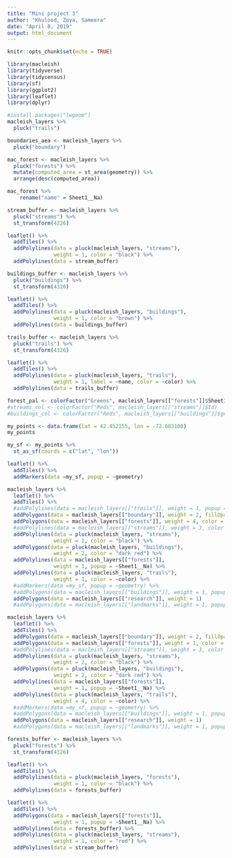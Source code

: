 ```yaml
---
title: "Mini project 3"
author: "Khulood, Zoya, Sameera"
date: "April 8, 2019"
output: html_document
---
```


```r
knitr::opts_chunk$set(echo = TRUE)
```


```r
library(macleish)
library(tidyverse)
library(tidycensus)
library(sf)
library(ggplot2)
library(leaflet)
library(dplyr)
```

```r
#install.packages("lwgeom")
macleish_layers %>% 
  pluck("trails")
```

```r
boundaries_aea <- macleish_layers %>% 
  pluck("boundary")

mac_forest <- macleish_layers %>% 
  pluck("forests") %>% 
  mutate(computed_area = st_area(geometry)) %>% 
  arrange(desc(computed_area))

```

```r
mac_forest %>% 
    rename("name" = Sheet1__Na)
```


```r
stream_buffer <- macleish_layers %>% 
  pluck("streams") %>%
  st_transform(4326)

leaflet() %>% 
  addTiles() %>% 
  addPolylines(data = pluck(macleish_layers, "streams"), 
               weight = 1, color = "black") %>% 
  addPolylines(data = stream_buffer)
```

```r
buildings_buffer <- macleish_layers %>% 
  pluck("buildings") %>%
  st_transform(4326)

leaflet() %>% 
  addTiles() %>% 
  addPolylines(data = pluck(macleish_layers, "buildings"), 
               weight = 1, color = "brown") %>% 
  addPolylines(data = buildings_buffer)
```

```r
trails_buffer <- macleish_layers %>% 
  pluck("trails") %>%
  st_transform(4326)

leaflet() %>% 
  addTiles() %>% 
  addPolylines(data = pluck(macleish_layers, "trails"), 
               weight = 1, label = ~name, color = ~color) %>% 
  addPolylines(data = trails_buffer)
```


```r
forest_pal <- colorFactor("Greens", macleish_layers[["forests"]]$Sheet1__Na)
#streams_col <- colorFactor("Reds", macleish_layers[["streams"]]$Id) 
#buildings_col <- colorFactor("Reds", macleish_layers[["buildings"]]$geometry)
```

```r
my_points <- data.frame(lat = 42.452155, lon = -72.683100)
my_points
```

```r
my_sf <- my_points %>% 
  st_as_sf(coords = c("lat", "lon"))
```

```r
leaflet() %>% 
  addTiles() %>% 
  addMarkers(data =my_sf, popup = ~geometry)
```

```r
macleish_layers %>%
  leaflet() %>%
  addTiles() %>%
  #addPolylines(data = macleish_layers[["trails"]], weight = 1, popup = ~name) %>%
  addPolygons(data = macleish_layers[["boundary"]], weight = 2, fillOpacity = 0.01) %>%
  addPolygons(data = macleish_layers[["forests"]], weight = 4, color = ~forest_pal, popup = ~Sheet1__Na) %>%
  #addPolylines(data = macleish_layers[["streams"]], weight = 3, color = ~streams_col) %>%
  addPolylines(data = pluck(macleish_layers, "streams"), 
               weight = 2, color = "black") %>% 
  addPolygons(data = pluck(macleish_layers, "buildings"), 
               weight = 2, color = "dark red") %>% 
  addPolylines(data = macleish_layers[["forests"]],
               weight = 1, popup = ~Sheet1__Na) %>% 
  addPolylines(data = pluck(macleish_layers, "trails"), 
               weight = 1, color = ~color) %>% 
  #addMarkers(data =my_sf, popup = ~geometry) %>% 
  #addPolygons(data = macleish_layers[["buildings"]], weight = 1, popup = ~name) %>% 
  addPolygons(data = macleish_layers[["research"]], weight = 1)
  #addPolygons(data = macleish_layers[["landmarks"]], weight = 1, popup = ~Label)
```

```r
macleish_layers %>%
  leaflet() %>%
  addTiles() %>%
  addPolygons(data = macleish_layers[["boundary"]], weight = 2, fillOpacity = 0) %>%
  addPolygons(data = macleish_layers[["forests"]], weight = 1, color = ~forest_pal, popup = ~Sheet1__Na) %>%
  #addPolylines(data = macleish_layers[["streams"]], weight = 3, color = ~streams_col) %>%
  addPolylines(data = pluck(macleish_layers, "streams"), 
               weight = 2, color = "black") %>% 
  addPolygons(data = pluck(macleish_layers, "buildings"), 
               weight = 2, color = "dark red") %>% 
  addPolylines(data = macleish_layers[["forests"]],
               weight = 1, popup = ~Sheet1__Na) %>% 
  addPolylines(data = pluck(macleish_layers, "trails"), 
               weight = 4, color = ~color) %>% 
  #addMarkers(data =my_sf, popup = ~geometry) %>% 
  #addPolygons(data = macleish_layers[["buildings"]], weight = 1, popup = ~name) %>% 
  addPolygons(data = macleish_layers[["research"]], weight = 1)
  #addPolygons(data = macleish_layers[["landmarks"]], weight = 1, popup = ~Label)
```

```r
forests_buffer <- macleish_layers %>% 
  pluck("forests") %>%
  st_transform(4326)

leaflet() %>% 
  addTiles() %>% 
  addPolylines(data = pluck(macleish_layers, "forests"), 
               weight = 1, color = "black") %>% 
  addPolylines(data = forests_buffer)
```


```r
leaflet() %>% 
  addTiles() %>% 
  addPolygons(data = macleish_layers[["forests"]],
               weight = 1, popup = ~Sheet1__Na) %>% 
  addPolylines(data = forests_buffer) %>% 
  addPolylines(data = pluck(macleish_layers, "streams"), 
               weight = 1, color = "red") %>% 
  addPolylines(data = stream_buffer)
```
























